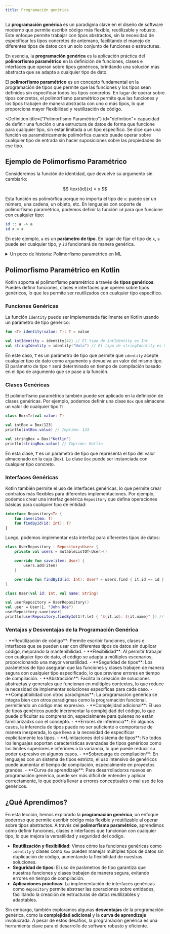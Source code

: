 ```yaml
---
title: Programación genérica
---
```


<ReadingTime />
<GithubRepoLink user="r8vnhill" repo="generic-programming-kt" />

<RepoClone groupId="generic-programming" repoName="generic-programming-kt" />

La **programación genérica** es un paradigma clave en el diseño de software moderno que permite escribir código más flexible, reutilizable y robusto. Este enfoque permite trabajar con tipos abstractos, sin la necesidad de especificar los tipos concretos de antemano, facilitando el manejo de diferentes tipos de datos con un solo conjunto de funciones o estructuras.

En esencia, la **programación genérica** es la aplicación práctica del **polimorfismo paramétrico** en la definición de funciones, clases e interfaces que operan sobre tipos genéricos, brindando una solución más abstracta que se adapta a cualquier tipo de dato.

El **polimorfismo paramétrico** es un concepto fundamental en la programación de tipos que permite que las funciones y los tipos sean definidos sin especificar todos los tipos concretos. En lugar de operar sobre tipos concretos, el polimorfismo paramétrico permite que las funciones y los tipos trabajen de manera abstracta con uno o más tipos, lo que proporciona mayor flexibilidad y reutilización de código.

<Definition title={"Polimorfismo Paramétrico"} id="definition">
    capacidad de definir una función o una estructura de datos de forma que funcione para cualquier tipo, sin estar limitada a un tipo específico. Se dice que una función es paramétricamente polimórfica cuando puede operar sobre cualquier tipo de entrada sin hacer suposiciones sobre las propiedades de ese tipo.
</Definition>

## Ejemplo de Polimorfismo Paramétrico

Consideremos la función de identidad, que devuelve su argumento sin cambiarlo:

<center>
$$ \text{id}(x) = x $$
</center>

Esta función es polimórfica porque no importa el tipo de `x`: puede ser un número, una cadena, un objeto, etc. En lenguajes con soporte de polimorfismo paramétrico, podemos definir la función `id` para que funcione con cualquier tipo:

```haskell showLineNumbers
id :: a -> a
id x = x
```

En este ejemplo, `a` es un **parámetro de tipo**. En lugar de fijar el tipo de `x`, `a` puede ser cualquier tipo, y `id` funcionará de manera genérica.

<details>
    <summary>
        Un poco de historia: Polimorfismo paramétrico en ML
    </summary>

    El **polimorfismo paramétrico** fue introducido y popularizado por el lenguaje **ML (MetaLanguage)** en la década de 1970, convirtiéndose en una piedra angular para muchos lenguajes modernos.

    #### Orígenes en ML

    **ML** fue desarrollado por Robin Milner y sus colegas en los Laboratorios de Investigación de la Universidad de Cambridge como un lenguaje de programación para la inteligencia artificial y el razonamiento formal. Una de las contribuciones más significativas de ML fue la introducción de un sistema de tipos robusto que soporta polimorfismo paramétrico, permitiendo una mayor abstracción y reutilización de código.

    #### Características del Polimorfismo Paramétrico en ML

    - **Generics**: Permite definir funciones y estructuras de datos genéricas que pueden trabajar con cualquier tipo. Por ejemplo, la función de identidad en ML se define de manera que puede aceptar y devolver cualquier tipo.

    ```ocaml showLineNumbers title="identity.ml"
    (* Función de identidad en ML *)
    let identity x = x
    ```

    Aquí, `identity` tiene el tipo `'a -> 'a`, donde `'a` es un tipo genérico que puede ser cualquier tipo concreto.
    - **Reutilización de Código**: Gracias al polimorfismo paramétrico, es posible escribir código más abstracto y reutilizable, evitando la duplicación de funciones para diferentes tipos.
    - **Seguridad de Tipos**: El sistema de tipos de ML verifica que las operaciones realizadas sobre los tipos sean seguras, previniendo errores comunes como los de tipos incompatibles en tiempo de compilación.

    #### Ejemplo de Uso

    Un ejemplo clásico de polimorfismo paramétrico es la implementación de listas en ML:

    ```ocaml showLineNumbers title="list.ml"
    (* Definición de una lista genérica en ML *)
    type 'a list =
        | Nil
        | Cons of 'a * 'a list
    ```

    Esta definición permite crear listas de cualquier tipo, como `int list`, `string list`, etc., manteniendo la consistencia y seguridad del sistema de tipos.

    #### Influencia y Evolución

    El polimorfismo paramétrico de ML influyó en el diseño de muchos otros lenguajes de programación, incluyendo **Haskell**, **OCaml**, **Scala**, y **Rust**. Esta característica ha sido fundamental para el desarrollo de la programación genérica y ha mejorado la capacidad de los lenguajes para abstraer sobre tipos, aumentando la expresividad y la seguridad del código.

    Además, el polimorfismo paramétrico es una piedra angular en el diseño de **tipos algebraicos** y **sistemas de tipos avanzados**, que permiten la creación de abstracciones poderosas y seguras en la programación moderna.
</details>

## Polimorfismo Paramétrico en Kotlin

Kotlin soporta el polimorfismo paramétrico a través de **tipos genéricos**. Puedes definir funciones, clases e interfaces que operen sobre tipos genéricos, lo que les permite ser reutilizados con cualquier tipo específico.

### Funciones Genéricas

La función `identity` puede ser implementada fácilmente en Kotlin usando un parámetro de tipo genérico:

```kotlin showLineNumbers
fun <T> identity(value: T): T = value

val intIdentity = identity(42) // El tipo de intIdentity es Int
val stringIdentity = identity("Hola") // El tipo de stringIdentity es String
```

En este caso, `T` es un parámetro de tipo que permite que `identity` acepte cualquier tipo de dato como argumento y devuelva un valor del mismo tipo. El parámetro de tipo `T` será determinado en tiempo de compilación basado en el tipo de argumento que se pase a la función.

### Clases Genéricas

El polimorfismo paramétrico también puede ser aplicado en la definición de clases genéricas. Por ejemplo, podemos definir una clase `Box` que almacene un valor de cualquier tipo `T`:

```kotlin showLineNumbers
class Box<T>(val value: T)

val intBox = Box(123)
println(intBox.value) // Imprime: 123

val stringBox = Box("Kotlin")
println(stringBox.value) // Imprime: Kotlin
```

En esta clase, `T` es un parámetro de tipo que representa el tipo del valor almacenado en la caja (`Box`). La clase `Box` puede ser instanciada con cualquier tipo concreto.

### Interfaces Genéricas

Kotlin también permite el uso de interfaces genéricas, lo que permite crear contratos más flexibles para diferentes implementaciones. Por ejemplo, podemos crear una interfaz genérica `Repository` que defina operaciones básicas para cualquier tipo de entidad:

```kotlin showLineNumbers
interface Repository<T> {
    fun save(item: T)
    fun findById(id: Int): T?
}
```

Luego, podemos implementar esta interfaz para diferentes tipos de datos:

```kotlin showLineNumbers
class UserRepository : Repository<User> {
    private val users = mutableListOf<User>()

    override fun save(item: User) {
        users.add(item)
    }

    override fun findById(id: Int): User? = users.find { it.id == id }
}

class User(val id: Int, val name: String)

val userRepository = UserRepository()
val user = User(1, "John Doe")
userRepository.save(user)
println(userRepository.findById(1)?.let { "${it.id}: ${it.name}" }) // Imprime: 1: John Doe
```

### Ventajas y Desventajas de la Programación Genérica

<ProCons>
    <Pros>
        - **Reutilización de código**: Permite escribir funciones, clases e interfaces que se pueden usar con diferentes tipos de datos sin duplicar código, mejorando la mantenibilidad.
        - **Flexibilidad**: Al permitir trabajar con cualquier tipo de dato, el código se adapta a múltiples escenarios, proporcionando una mayor versatilidad.
        - **Seguridad de tipos**: Los parámetros de tipo aseguran que las funciones y clases trabajen de manera segura con cualquier tipo especificado, lo que previene errores en tiempo de compilación.
        - **Abstracción**: Facilita la creación de soluciones abstractas y generales que funcionan en múltiples contextos, lo que reduce la necesidad de implementar soluciones específicas para cada caso.
        - **Compatibilidad con otros paradigmas**: La programación genérica se integra bien con otros paradigmas como la programación funcional, permitiendo un código más expresivo.
    </Pros>
    <Cons>
        - **Complejidad adicional**: El uso de tipos genéricos puede incrementar la complejidad del código, lo que puede dificultar su comprensión, especialmente para quienes no están familiarizadxs con el concepto.
        - **Errores de inferencia**: En algunos casos, la inferencia de tipos puede no ser suficiente o comportarse de manera inesperada, lo que lleva a la necesidad de especificar explícitamente los tipos.
        - **Limitaciones del sistema de tipos**: No todos los lenguajes soportan características avanzadas de tipos genéricos como los límites superiores e inferiores o la variancia, lo que puede reducir su poder expresivo en algunos casos.
        - **Sobrecarga de compilación**: En lenguajes con un sistema de tipos estricto, el uso intensivo de genéricos puede aumentar el tiempo de compilación, especialmente en proyectos grandes.
        - **Curva de aprendizaje**: Para desarrolladorxs nuevos en programación genérica, puede ser más difícil de entender y aplicar correctamente, lo que podría llevar a errores conceptuales o mal uso de los genéricos.
    </Cons>
</ProCons>

## ¿Qué Aprendimos?

En esta lección, hemos explorado la **programación genérica**, un enfoque poderoso que permite escribir código más flexible y reutilizable al operar sobre tipos abstractos. A través del **polimorfismo paramétrico**, aprendimos cómo definir funciones, clases e interfaces que funcionan con cualquier tipo, lo que mejora la versatilidad y seguridad del código.

- **Reutilización y flexibilidad**: Vimos cómo las funciones genéricas como `identity` y clases como `Box` pueden manejar múltiples tipos de datos sin duplicación de código, aumentando la flexibilidad de nuestras soluciones.
- **Seguridad de tipos**: El uso de parámetros de tipo garantiza que nuestras funciones y clases trabajen de manera segura, evitando errores en tiempo de compilación.
- **Aplicaciones prácticas**: La implementación de interfaces genéricas como `Repository` permite abstraer las operaciones sobre entidades, facilitando la creación de estructuras de datos reutilizables y adaptables.

Sin embargo, también exploramos algunas **desventajas** de la programación genérica, como la **complejidad adicional** y la **curva de aprendizaje** involucrada. A pesar de estos desafíos, la programación genérica es una herramienta clave para el desarrollo de software robusto y eficiente.

<div className="language-card-container">
    <LanguageCard
        logoSrc="https://www.svgrepo.com/show/354313/scala.svg"
        language="Scala"
        link="/docs/generics/scala"
    />
    <LanguageCard
        logoSrc="https://upload.wikimedia.org/wikipedia/commons/thumb/4/4c/Typescript_logo_2020.svg/800px-Typescript_logo_2020.svg.png"
        language="TypeScript"
        link="/docs/generics/typescript"
    />
</div>
